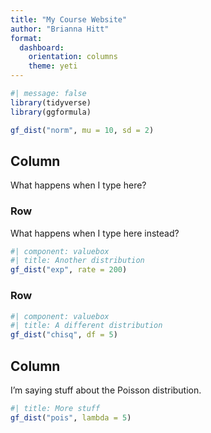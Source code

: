 ```yaml
---
title: "My Course Website"
author: "Brianna Hitt"
format: 
  dashboard:
    orientation: columns
    theme: yeti
---
```


```r
#| message: false
library(tidyverse)
library(ggformula)
```

```r
gf_dist("norm", mu = 10, sd = 2)
```

## Column

What happens when I type here? 

### Row 

What happens when I type here instead? 

```r
#| component: valuebox
#| title: Another distribution
gf_dist("exp", rate = 200)
```


### Row

```r
#| component: valuebox
#| title: A different distribution
gf_dist("chisq", df = 5)
```


## Column

I'm saying stuff about the Poisson distribution. 


```r
#| title: More stuff
gf_dist("pois", lambda = 5)
```